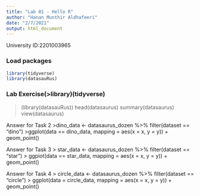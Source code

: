 ```yaml
---
title: "Lab 01 - Hello R"
author: "Hanan Munthir Aldhafeeri"
date: "2/7/2021"
output: html_document
---
```


University ID:2201003965 

### Load packages

```r
library(tidyverse)
library(datasauRus)
```


### Lab Exercise(>library)(tidyverse)
>(library(datasauRus))
> head(datasaurus)
> summary(datasaurus)
> view(datasaurus)

Answer for Task 2
>dino_data <- datasaurus_dozen %>% filter(dataset == "dino")
>ggplot(data == dino_data, mapping = aes(x = x, y = y)) + geom_point()

Answer for Task 3
> star_data <- datasaurus_dozen %>% filter(dataset == "star")
> ggpiot(data == star_data, mapping = aes(x = x, y = y)) + geom_point()

Answer for Task 4
> circle_data <- datasaurus_dozen %>% filter(dataset == "circle")
> ggplot(data = circle_data, mapping = aes(x = x, y = y)) + geom_point()